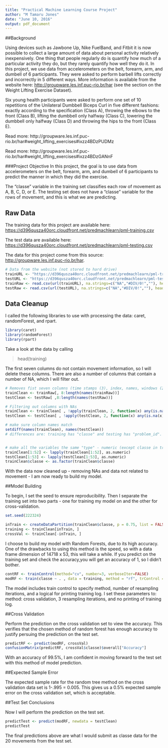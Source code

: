 ```yaml
---
title: "Practical Machine Learning Course Project"
author: "M Tamaru Jones"
date: "June 10, 2016"
output: pdf_document
---
```


##Background

Using devices such as Jawbone Up, Nike FuelBand, and Fitbit it is now possible to collect a large amount of data about personal activity relatively inexpensively. One thing that people regularly do is quantify how much of a particular activity they do, but they rarely quantify how well they do it. In this project, we use data from accelerometers on the belt, forearm, arm, and dumbell of 6 participants. They were asked to perform barbell lifts correctly and incorrectly in 5 different ways. More information is available from the website here: <http://groupware.les.inf.puc-rio.br/har> (see the section on the Weight Lifting Exercise Dataset).

Six young health participants were asked to perform one set of 10 repetitions of the Unilateral Dumbbell Biceps Curl in five different fashions: exactly according to the specification (Class A), throwing the elbows to the front (Class B), lifting the dumbbell only halfway (Class C), lowering the dumbbell only halfway (Class D) and throwing the hips to the front (Class E).

Read more: http://groupware.les.inf.puc-rio.br/har#weight_lifting_exercises#ixzz4BDzPUDMz

Read more: http://groupware.les.inf.puc-rio.br/har#weight_lifting_exercises#ixzz4BDzGANnF

###Project Objective
In this project, the goal is to use data from accelerometers on the belt, forearm, arm, and dumbell of 6 participants to predict the manner in which they did the exercise. 

The "classe" variable in the training set classifies each row of movement as A, B, C, D, or E.
The testing set does not have a "classe" variable for the rows of movement, and this is what we are predicting.

## Raw Data

The training data for this project are available here:
<https://d396qusza40orc.cloudfront.net/predmachlearn/pml-training.csv>

The test data are available here:
<https://d396qusza40orc.cloudfront.net/predmachlearn/pml-testing.csv>

The data for this project come from this source: <http://groupware.les.inf.puc-rio.br/har>. 

```r
# Data from the website (not stored to hard drive)
trainURL <- "https://d396qusza40orc.cloudfront.net/predmachlearn/pml-training.csv"
testURL <- "https://d396qusza40orc.cloudfront.net/predmachlearn/pml-testing.csv"
trainRaw <- read.csv(url(trainURL), na.strings=c("NA","#DIV/0!",""), header=TRUE, sep = ",")
testRaw <- read.csv(url(testURL), na.strings=c("NA","#DIV/0!",""), header=TRUE, sep = ",")
```

## Data Cleanup

I called the following libraries to use with processing the data: 
caret, randomForest, and rpart.
```r
library(caret)
library(randomForest)
library(rpart)
```

Take a look at the data by calling 

> head(training)

The first seven columns do not contain movement information, so I will delete these columns. There are also a number of columns that contain a number of NA, which I will filter out.

```r
# Removes fist seven columns (time stamps (3), index, names, windows (2))
trainClean <- trainRaw[, 8:length(names(trainRaw))]
testClean <- testRaw[ ,8:length(names(testRaw))]

# Filtering out columns with NAs
trainClean <- trainClean[ , !apply(trainClean, 2, function(x) any(is.na(x)))]
testClean <- testClean[ , !apply(testClean, 2, function(x) any(is.na(x)))]

# make sure column names match
setdiff(names(trainClean), names(testClean))
# differences are: training has "classe" and testing has "problem_id". 


# make all the variables the same "type" - numeric (except classe in training)
trainClean[1:52] <- lapply(trainClean[1:52], as.numeric)
testClean[1:53] <- lapply(testClean[1:53], as.numeric)
trainClean$classe <- as.factor(trainClean$classe)
```

With the data now cleaned up - removing NAs and data not related to movement - I am now ready to build my model.

##Model Building

To begin, I set the seed to ensure reproducibility. Then I separate the training set into two parts - one for training my model on and the other for cross-validation.

```r
set.seed(222324)

inTrain <- createDataPartition(trainClean$classe, p = 0.75, list = FALSE)
training <- trainClean[inTrain, ]
crossVal <- trainClean[-inTrain, ]
```

I choose to build my model with Random Forests, due to its high accuracy. One of the drawbacks to using this method is the speed, so with a data frame dimension of 14718 x 53, this will take a while. If you predict on the training set and check the accuracy,you will get an accuracy of 1, so I didn't bother.

```r
contRF <- trainControl(method="cv", number=3, verboseIter=FALSE)
modRF <- train(classe ~ . , data = training, method = "rf", trControl = contRF)
```

The model includes train control to specify method, number of resampling iterations, and a logical for printing training log. I set these parameters to: method: cross validation, 3 resampling iterations, and no printing of training log.

##Cross Validation

Perform the prediction on the cross validation set to view the accuracy. This verifies that the chosen method of random forest has enough accuracy to justify persuing the prediction on the test set.
```r
predictRF <- predict(modRF, crossVal)
confusionMatrix(predictRF, crossVal$classe)$overall["Accuracy"]
```

With an accuracy of 99.5%, I am confident in moving forward to the test set with this method of model prediction.

##Expected Sample Error

The expected sample rate for the random tree method on the cross validation data set is 1-.995 = 0.005. This gives us a 0.5% expected sample error on the cross validation set, which is acceptable.

##Test Set Conclusions

Now I will perform the prediction on the test set.

```r
predictTest <- predict(modRF, newdata = testClean)
predictTest
```

The final predictions above are what I would submit as classe data for the 20 movements from the test set.